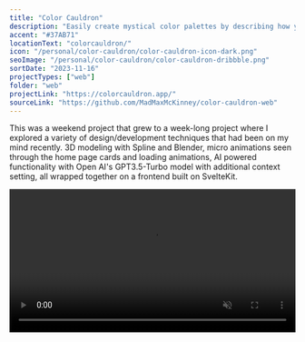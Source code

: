 ```yaml
---
title: "Color Cauldron"
description: "Easily create mystical color palettes by describing how you would use the colors, then sit back and let the magic happen."
accent: "#37AB71"
locationText: "colorcauldron/"
icon: "/personal/color-cauldron/color-cauldron-icon-dark.png"
seoImage: "/personal/color-cauldron/color-cauldron-dribbble.png"
sortDate: "2023-11-16"
projectTypes: ["web"]
folder: "web"
projectLink: "https://colorcauldron.app/"
sourceLink: "https://github.com/MadMaxMcKinney/color-cauldron-web"
---
```


This was a weekend project that grew to a week-long project where I explored a variety of design/development techniques that had been on my mind recently. 3D modeling with Spline and Blender, micro animations seen through the home page cards and loading animations, AI powered functionality with Open AI's GPT3.5-Turbo model with additional context setting, all wrapped together on a frontend built on SvelteKit.

<video width="100%" autoPlay loop muted playsInline>
    <source src="https://huecgkkbwknqzn3e.public.blob.vercel-storage.com/personal/color-cauldron/color-cauldron-moc-final-demo-r329SI5KcmV05ONYY03zUl7dulxl1P.mp4" type="video/mp4" />
    Your browser does not support the video tag.
</video>
